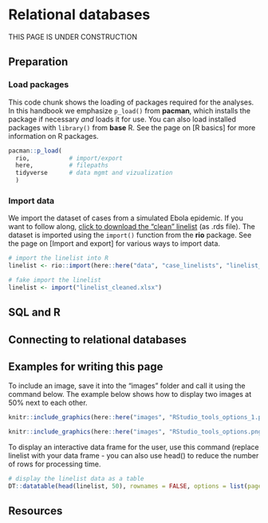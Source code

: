 # Relational databases { }  

THIS PAGE IS UNDER CONSTRUCTION


## Preparation  


### Load packages {.unnumbered}

This code chunk shows the loading of packages required for the analyses. In this handbook we emphasize `p_load()` from **pacman**, which installs the package if necessary *and* loads it for use. You can also load installed packages with  `library()` from **base** R. See the page on [R basics] for more information on R packages.  

```r
pacman::p_load(
  rio,           # import/export
  here,          # filepaths
  tidyverse      # data mgmt and vizualization
  )
```

### Import data {.unnumbered}

We import the dataset of cases from a simulated Ebola epidemic. If you want to follow along, <a href='https://github.com/appliedepi/epirhandbook_eng/raw/master/data/case_linelists/linelist_cleaned.rds' class='download-button'>click to download the "clean" linelist</a> (as .rds file). The dataset is imported using the `import()` function from the **rio** package. See the page on [Import and export] for various ways to import data.  

```r
# import the linelist into R
linelist <- rio::import(here::here("data", "case_linelists", "linelist_cleaned.rds"))
```


```r
# fake import the linelist
linelist <- import("linelist_cleaned.xlsx")
```




## SQL and R


## Connecting to relational databases  




## Examples for writing this page

To include an image, save it into the "images" folder and call it using the command below. The example below shows how to display two images at 50% next to each other. 

```r
knitr::include_graphics(here::here("images", "RStudio_tools_options_1.png"))

knitr::include_graphics(here::here("images", "RStudio_tools_options.png"))
```

To display an interactive data frame for the user, use this command (replace linelist with your data frame - you can also use head() to reduce the number of rows for processing time.

```r
# display the linelist data as a table
DT::datatable(head(linelist, 50), rownames = FALSE, options = list(pageLength = 5, scrollX=T), class = 'white-space: nowrap' )
```



<!-- ======================================================= -->
## Resources {  }



